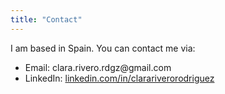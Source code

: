 ```yaml
---
title: "Contact"
---
```


I am based in Spain. You can contact me via:

- Email: clara.rivero.rdgz@gmail.com
- LinkedIn:  [linkedin.com/in/clarariverorodriguez](https://www.linkedin.com/in/clarariverorodriguez/){.main-link}
